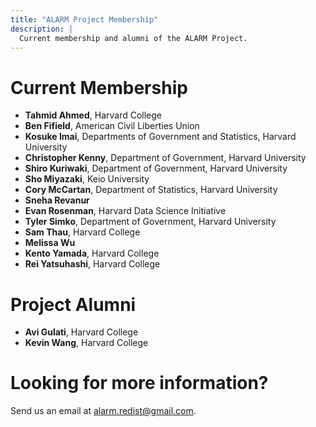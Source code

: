 ```yaml
---
title: "ALARM Project Membership"
description: |
  Current membership and alumni of the ALARM Project.
---
```


# Current Membership
* **Tahmid Ahmed**, Harvard College
* **Ben Fifield**, American Civil Liberties Union
* **Kosuke Imai**, Departments of Government and Statistics, Harvard University
* **Christopher Kenny**, Department of Government, Harvard University
* **Shiro Kuriwaki**, Department of Government, Harvard University
* **Sho Miyazaki**, Keio University
* **Cory McCartan**, Department of Statistics, Harvard University
* **Sneha Revanur**
* **Evan Rosenman**, Harvard Data Science Initiative
* **Tyler Simko**, Department of Government, Harvard University
* **Sam Thau**, Harvard College
* **Melissa Wu**
* **Kento Yamada**, Harvard College
* **Rei Yatsuhashi**, Harvard College

# Project Alumni
* **Avi Gulati**, Harvard College
* **Kevin Wang**, Harvard College


# Looking for more information?
Send us an email at <alarm.redist@gmail.com>.
